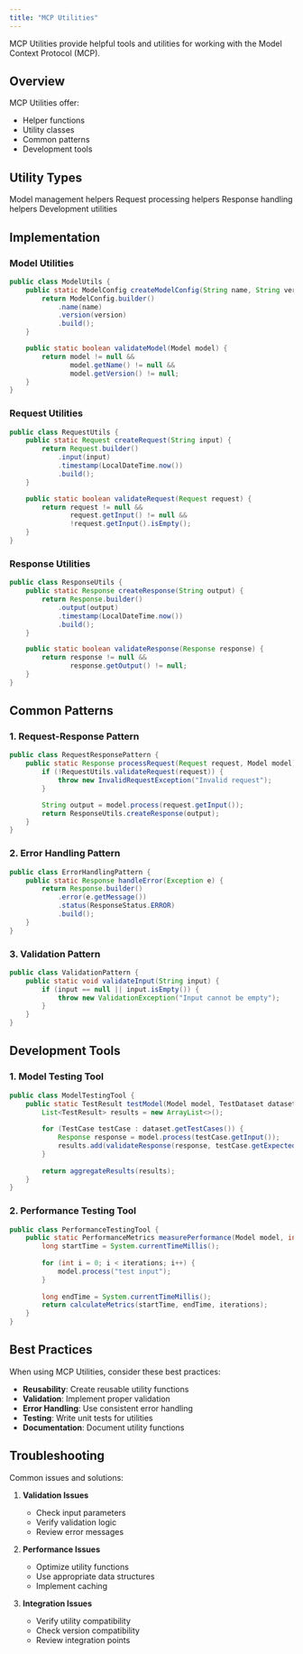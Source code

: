 ```yaml
---
title: "MCP Utilities"
---
```


MCP Utilities provide helpful tools and utilities for working with the Model Context Protocol (MCP).

## Overview

MCP Utilities offer:
- Helper functions
- Utility classes
- Common patterns
- Development tools

## Utility Types

<CardGroup cols={2}>
  <Card title="Model Utilities" icon="robot">
    Model management helpers
  </Card>
  <Card title="Request Utilities" icon="arrows-rotate">
    Request processing helpers
  </Card>
  <Card title="Response Utilities" icon="reply">
    Response handling helpers
  </Card>
  <Card title="Development Tools" icon="tools">
    Development utilities
  </Card>
</CardGroup>

## Implementation

### Model Utilities

```java
public class ModelUtils {
    public static ModelConfig createModelConfig(String name, String version) {
        return ModelConfig.builder()
            .name(name)
            .version(version)
            .build();
    }

    public static boolean validateModel(Model model) {
        return model != null && 
               model.getName() != null && 
               model.getVersion() != null;
    }
}
```

### Request Utilities

```java
public class RequestUtils {
    public static Request createRequest(String input) {
        return Request.builder()
            .input(input)
            .timestamp(LocalDateTime.now())
            .build();
    }

    public static boolean validateRequest(Request request) {
        return request != null && 
               request.getInput() != null && 
               !request.getInput().isEmpty();
    }
}
```

### Response Utilities

```java
public class ResponseUtils {
    public static Response createResponse(String output) {
        return Response.builder()
            .output(output)
            .timestamp(LocalDateTime.now())
            .build();
    }

    public static boolean validateResponse(Response response) {
        return response != null && 
               response.getOutput() != null;
    }
}
```

## Common Patterns

### 1. Request-Response Pattern

```java
public class RequestResponsePattern {
    public static Response processRequest(Request request, Model model) {
        if (!RequestUtils.validateRequest(request)) {
            throw new InvalidRequestException("Invalid request");
        }

        String output = model.process(request.getInput());
        return ResponseUtils.createResponse(output);
    }
}
```

### 2. Error Handling Pattern

```java
public class ErrorHandlingPattern {
    public static Response handleError(Exception e) {
        return Response.builder()
            .error(e.getMessage())
            .status(ResponseStatus.ERROR)
            .build();
    }
}
```

### 3. Validation Pattern

```java
public class ValidationPattern {
    public static void validateInput(String input) {
        if (input == null || input.isEmpty()) {
            throw new ValidationException("Input cannot be empty");
        }
    }
}
```

## Development Tools

### 1. Model Testing Tool

```java
public class ModelTestingTool {
    public static TestResult testModel(Model model, TestDataset dataset) {
        List<TestResult> results = new ArrayList<>();
        
        for (TestCase testCase : dataset.getTestCases()) {
            Response response = model.process(testCase.getInput());
            results.add(validateResponse(response, testCase.getExpectedOutput()));
        }
        
        return aggregateResults(results);
    }
}
```

### 2. Performance Testing Tool

```java
public class PerformanceTestingTool {
    public static PerformanceMetrics measurePerformance(Model model, int iterations) {
        long startTime = System.currentTimeMillis();
        
        for (int i = 0; i < iterations; i++) {
            model.process("test input");
        }
        
        long endTime = System.currentTimeMillis();
        return calculateMetrics(startTime, endTime, iterations);
    }
}
```

## Best Practices

<Note>
When using MCP Utilities, consider these best practices:
</Note>

- **Reusability**: Create reusable utility functions
- **Validation**: Implement proper validation
- **Error Handling**: Use consistent error handling
- **Testing**: Write unit tests for utilities
- **Documentation**: Document utility functions

## Troubleshooting

Common issues and solutions:

1. **Validation Issues**
   - Check input parameters
   - Verify validation logic
   - Review error messages

2. **Performance Issues**
   - Optimize utility functions
   - Use appropriate data structures
   - Implement caching

3. **Integration Issues**
   - Verify utility compatibility
   - Check version compatibility
   - Review integration points 